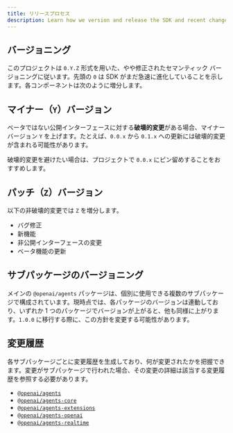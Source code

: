 ```yaml
---
title: リリースプロセス
description: Learn how we version and release the SDK and recent changes.
---
```


## バージョニング

このプロジェクトは `0.Y.Z` 形式を用いた、やや修正されたセマンティック バージョニングに従います。先頭の `0` は SDK がまだ急速に進化していることを示します。各コンポーネントは次のように増分します。

## マイナー（`Y`）バージョン

ベータではない公開インターフェースに対する**破壊的変更**がある場合、マイナー バージョン `Y` を上げます。たとえば、`0.0.x` から `0.1.x` への更新には破壊的変更が含まれる可能性があります。

破壊的変更を避けたい場合は、プロジェクトで `0.0.x` にピン留めすることをおすすめします。

## パッチ（`Z`）バージョン

以下の非破壊的変更では `Z` を増分します。

- バグ修正
- 新機能
- 非公開インターフェースの変更
- ベータ機能の更新

## サブパッケージのバージョニング

メインの `@openai/agents` パッケージは、個別に使用できる複数のサブパッケージで構成されています。現時点では、各パッケージのバージョンは連動しており、いずれか 1 つのパッケージでバージョンが上がると、他も同様に上がります。`1.0.0` に移行する際に、この方針を変更する可能性があります。

## 変更履歴

各サブパッケージごとに変更履歴を生成しており、何が変更されたかを把握できます。変更がサブパッケージで行われた場合、その変更の詳細は該当する変更履歴を参照する必要があります。

- [`@openai/agents`](https://github.com/openai/openai-agents-js/blob/main/packages/agents/CHANGELOG.md)
- [`@openai/agents-core`](https://github.com/openai/openai-agents-js/blob/main/packages/agents-core/CHANGELOG.md)
- [`@openai/agents-extensions`](https://github.com/openai/openai-agents-js/blob/main/packages/agents-extensions/CHANGELOG.md)
- [`@openai/agents-openai`](https://github.com/openai/openai-agents-js/blob/main/packages/agents-openai/CHANGELOG.md)
- [`@openai/agents-realtime`](https://github.com/openai/openai-agents-js/blob/main/packages/agents-realtime/CHANGELOG.md)
